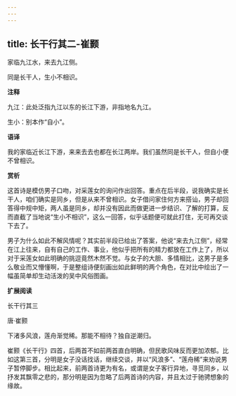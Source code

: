 ```yaml
---
---
---
```

title: 长干行其二-崔颢
---

家临九江水，来去九江侧。

同是长干人，生小不相识。

**注释**

九江：此处泛指九江以东的长江下游，非指地名九江。

生小：别本作“自小”。

**语译**

我的家临近长江下游，来来去去也都在长江两岸。我们虽然同是长干人，但自小便不曾相识。

**赏析**

这首诗是模仿男子口吻，对采莲女的询问作出回答。重点在后半段，说我确实是长干人，咱们确实是同乡，但是从来不曾相识。女子借问家住何方来搭讪，男子却回答得中规中矩，两人虽是同乡，却并没有因此而做更进一步结识、了解的打算，反而直截了当地说“生小不相识”，这么一回答，似乎话题便可就此打住，无可再交谈下去了。

男子为什么如此不解风情呢？其实前半段已给出了答案，他说“来去九江侧”，经常在江上往来，自有自己的工作、事业，他似乎把所有的精力都放在工作上了，所以对于采莲女如此明确的挑逗竟然木然不觉。与女子的大胆、多情相比，这男子是多么敬业而又懵懂啊，于是整组诗便刻画出如此鲜明的两个角色，在对比中绘出了一幅虽简单却生动活泼的吴中风俗图画。

**扩展阅读**

长干行其三

唐·崔颢

下渚多风浪，莲舟渐觉稀。那能不相待？独自逆潮归。

崔颢《长干行》四首，后两首不如前两首直白明确，但民歌风味反而更加浓郁。比如这第三首，分明是女子没话找话，继续交谈，并以“风浪多”、“莲舟稀”来劝说男子暂停脚步。相比起来，前两首诗更为有名，或谓是女子客行异地，寻觅同乡，以抒发其飘零之悲的，那分明是因为忽略了后两首诗的内容，并且太过于驰骋想象的缘故。
